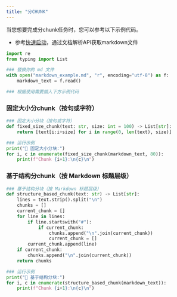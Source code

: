 ```yaml
---
title: "分CHUNK"
---
```


当您想要完成分chunk任务时，您可以参考以下示例代码。

- 参考[快速启动](/xparse/parse-quickstart)，通过文档解析API获取markdown文件

```python
import re
from typing import List

### 替换你的 md 文件
with open("markdown_example.md", "r", encoding="utf-8") as f:
    markdown_text = f.read()

### 根据使用需要插入下方示例代码
```

### 固定大小分chunk（按句或字符）

```python
### 固定大小分块（按句或字符）
def fixed_size_chunk(text: str, size: int = 100) -> List[str]:
    return [text[i:i+size] for i in range(0, len(text), size)]

### 运行示例
print("📌 固定大小分块:")
for i, c in enumerate(fixed_size_chunk(markdown_text, 80)):
    print(f"Chunk {i+1}:\n{c}\n")
```

### 基于结构分chunk（按 Markdown 标题层级）

```python
### 基于结构分块（按 Markdown 标题层级）
def structure_based_chunk(text: str) -> List[str]:
    lines = text.strip().split("\n")
    chunks = []
    current_chunk = []
    for line in lines:
        if line.startswith("#"):
            if current_chunk:
                chunks.append("\n".join(current_chunk))
                current_chunk = []
        current_chunk.append(line)
    if current_chunk:
        chunks.append("\n".join(current_chunk))
    return chunks

### 运行示例
print("📌 基于结构分块:")
for i, c in enumerate(structure_based_chunk(markdown_text)):
    print(f"Chunk {i+1}:\n{c}\n")
```